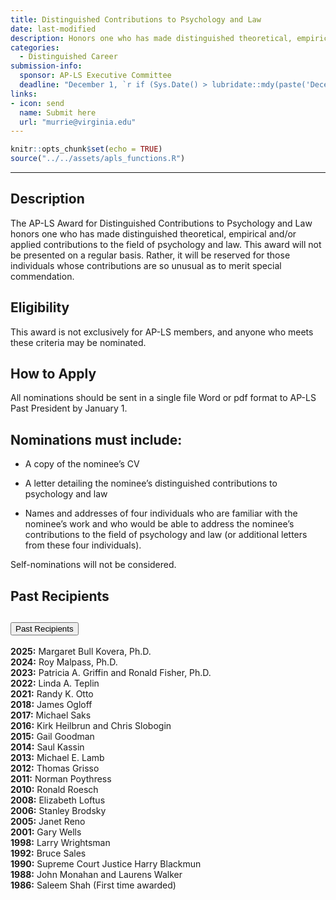 ```yaml
---
title: Distinguished Contributions to Psychology and Law
date: last-modified
description: Honors one who has made distinguished theoretical, empirical, and/or applied contributions to the field of psychology and law.
categories: 
  - Distinguished Career
submission-info:  
  sponsor: AP-LS Executive Committee
  deadline: "December 1, `r if (Sys.Date() > lubridate::mdy(paste('December 1', lubridate::year(Sys.Date())))) lubridate::year(Sys.Date()) + 1 else lubridate::year(Sys.Date())`"
links:
- icon: send
  name: Submit here
  url: "murrie@virginia.edu"
---
```


```r
knitr::opts_chunk$set(echo = TRUE)
source("../../assets/apls_functions.R")
```

<hr>

::: panel-tabset
## Description

The AP-LS Award for Distinguished Contributions to Psychology and Law honors one who has made distinguished theoretical, empirical and/or applied contributions to the field of psychology and law. This award will not be presented on a regular basis. Rather, it will be reserved for those individuals whose contributions are so unusual as to merit special commendation.

## Eligibility

This award is not exclusively for AP-LS members, and anyone who meets these criteria may be nominated.

## How to Apply

All nominations should be sent in a single file Word or pdf format to AP-LS Past President by January 1.

::: callout-tip
## Nominations must include:

-   A copy of the nominee's CV

-   A letter detailing the nominee's distinguished contributions to psychology and law

-   Names and addresses of four individuals who are familiar with the nominee's work and who would be able to address the nominee's contributions to the field of psychology and law (or additional letters from these four individuals).

Self-nominations will not be considered.
:::

## Past Recipients

```{=html}

    <!-- Past recipients -->

<div class="accordion" id="accordionExample">
  <div class="accordion-item">
    <h2 class="accordion-header" id="headingOne">
      <button class="accordion-button" type="button" data-bs-toggle="collapse" data-bs-target="#collapseOne" aria-expanded="false" aria-controls="collapseOne">
        Past Recipients
      </button>
    </h2>
    <div id="collapseOne" class="accordion-collapse collapse" aria-labelledby="headingOne" data-bs-parent="#accordionExample" style="">
      <div class="accordion-body">  
      <strong>2025:</strong> Margaret Bull Kovera, Ph.D. <br>
      <strong>2024:</strong> Roy Malpass, Ph.D. <br>
      <strong>2023:</strong> Patricia A. Griffin and Ronald Fisher, Ph.D. <br>
      <strong>2022:</strong> Linda A. Teplin <br>
      <strong>2021:</strong> Randy K. Otto <br>
      <strong>2018:</strong> James Ogloff <br>
      <strong>2017:</strong> Michael Saks <br>
      <strong>2016:</strong> Kirk Heilbrun and Chris Slobogin <br>
      <strong>2015:</strong> Gail Goodman <br>
      <strong>2014:</strong> Saul Kassin <br>
      <strong>2013:</strong> Michael E. Lamb <br>
      <strong>2012:</strong> Thomas Grisso <br>
      <strong>2011:</strong> Norman Poythress <br>
      <strong>2010:</strong> Ronald Roesch <br>
      <strong>2008:</strong> Elizabeth Loftus <br>
      <strong>2006:</strong> Stanley Brodsky <br>
      <strong>2005:</strong> Janet Reno <br>
      <strong>2001:</strong> Gary Wells <br>
      <strong>1998:</strong> Larry Wrightsman <br>
      <strong>1992:</strong> Bruce Sales <br>
      <strong>1990:</strong> Supreme Court Justice Harry Blackmun <br>
      <strong>1988:</strong> John Monahan and Laurens Walker <br>
      <strong>1986:</strong> Saleem Shah (First time awarded)
```

:::